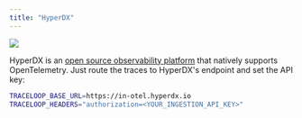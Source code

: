 ```yaml
---
title: "HyperDX"
---
```


<Frame>
  <img src="/img/integrations/hyperdx.png" />
</Frame>

HyperDX is an [open source observability platform](https://github.com/hyperdxio/hyperdx) that natively supports OpenTelemetry.
Just route the traces to HyperDX's endpoint and set the API key:

```bash
TRACELOOP_BASE_URL=https://in-otel.hyperdx.io
TRACELOOP_HEADERS="authorization=<YOUR_INGESTION_API_KEY>"
```
